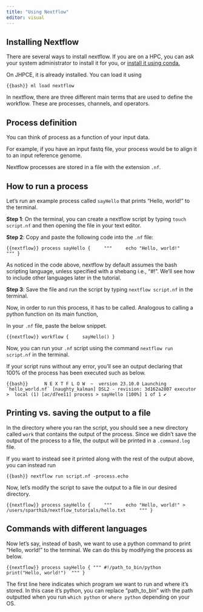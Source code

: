 ```yaml
---
title: "Using Nextflow"
editor: visual
---
```


## Installing Nextflow

There are several ways to install nextflow. If you are on a HPC, you can ask your system administrator to install it for you, or [install it using conda.](https://anaconda.org/bioconda/nextflow)

On JHPCE, it is already installed. You can load it using

```{{bash}}
ml load nextflow
```

In nextflow, there are three different main terms that are used to define the workflow. These are processes, channels, and operators.

## Process definition

You can think of process as a function of your input data.

For example, if you have an input fastq file, your process would be to align it to an input reference genome.

Nextflow processes are stored in a file with the extension `.nf`.

## How to run a process

Let's run an example process called `sayHello` that prints "Hello, world!" to the terminal.

**Step 1**: On the terminal, you can create a nextflow script by typing `touch script.nf` and then opening the file in your text editor.

**Step 2**: Copy and paste the following code into the `.nf` file:

```{{nextflow}}
process sayHello {
    """
    echo "Hello, world!"
    """
}
```

As noticed in the code above, nextflow by default assumes the bash scripting language, unless specified with a shebang i.e., "#!". We'll see how to include other languages later in the tutorial.

**Step 3**: Save the file and run the script by typing `nextflow script.nf` in the terminal.

Now, in order to run this process, it has to be called. Analogous to calling a python function on its main function,

In your `.nf` file, paste the below snippet.

```{{nextflow}}
workflow {
    sayHello()
}
```

Now, you can run your `.nf` script using the command `nextflow run script.nf` in the terminal.

If your script runs without any error, you'll see an output declaring that 100% of the process has been executed such as below.

```{{bash}}     
N E X T F L O W  ~  version 23.10.0
Launching `hello_world.nf` [naughty_kalman] DSL2 - revision: 3d162a2807
executor >  local (1)
[ac/d7ee11] process > sayHello [100%] 1 of 1 ✔
```

## Printing vs. saving the output to a file

In the directory where you ran the script, you should see a new directory called `work` that contains the output of the process. Since we didn't save the output of the process to a file, the output will be printed in a `.command.log` file.

If you want to instead see it printed along with the rest of the output above, you can instead run

```{{bash}}
nextflow run script.nf -process.echo
```

Now, let's modify the script to save the output to a file in our desired directory.

```{{nextflow}}
process sayHello {
    """
    echo "Hello, world!" > /users/sparthib/nextflow_tutorials/hello.txt
    """
}
```

## Commands with different languages

Now let's say, instead of bash, we want to use a python command to print "Hello, world!" to the terminal. We can do this by modifying the process as below.

```{{nextflow}}
process sayHello {
"""
#!/path_to_bin/python 
print("Hello, world!") 
"""
}
```

The first line here indicates which program we want to run and where it's stored. In this case it's python, you can replace "path_to_bin" with the path outputted when you run `which python` or `where python` depending on your OS.
